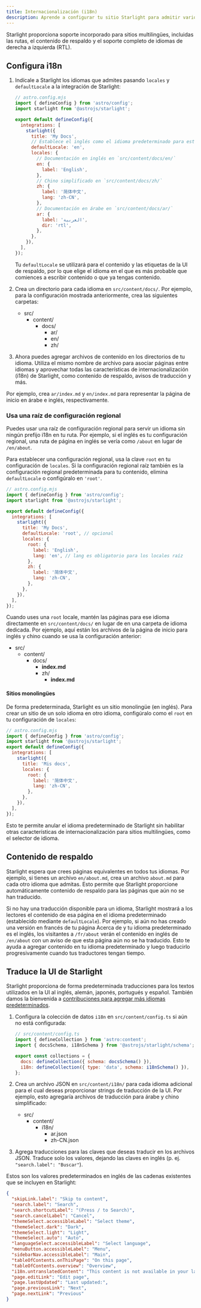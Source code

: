 ```yaml
---
title: Internacionalización (i18n)
description: Aprende a configurar tu sitio Starlight para admitir varios idiomas.
---
```



Starlight proporciona soporte incorporado para sitios multilingües, incluidas las rutas, el contenido de respaldo y el soporte completo de idiomas de derecha a izquierda (RTL).

## Configura i18n

1. Indícale a Starlight los idiomas que admites pasando `locales` y `defaultLocale` a la integración de Starlight:

   ```js
   // astro.config.mjs
   import { defineConfig } from 'astro/config';
   import starlight from '@astrojs/starlight';

   export default defineConfig({
     integrations: [
       starlight({
         title: 'My Docs',
         // Establece el inglés como el idioma predeterminado para este sitio.
         defaultLocale: 'en',
         locales: {
           // Documentación en inglés en `src/content/docs/en/`
           en: {
             label: 'English',
           },
           // Chino simplificado en `src/content/docs/zh/`
           zh: {
             label: '简体中文',
             lang: 'zh-CN',
           },
           // Documentación en árabe en `src/content/docs/ar/`
           ar: {
             label: 'العربية',
             dir: 'rtl',
           },
         },
       }),
     ],
   });
   ```

   Tu `defaultLocale` se utilizará para el contenido y las etiquetas de la UI de respaldo, por lo que elige el idioma en el que es más probable que comiences a escribir contenido o que ya tengas contenido.

2. Crea un directorio para cada idioma en `src/content/docs/`.
   Por ejemplo, para la configuración mostrada  anteriormente, crea las siguientes carpetas:

   <FileTree>

   - src/
     - content/
       - docs/
         - ar/
         - en/
         - zh/

   </FileTree>

3. Ahora puedes agregar archivos de contenido en los directorios de tu idioma. Utiliza el mismo nombre de archivo para asociar páginas entre idiomas y aprovechar todas las características de internacionalización (i18n) de Starlight, como contenido de respaldo, avisos de traducción y más.

Por ejemplo, crea `ar/index.md` y `en/index.md` para representar la página de inicio en árabe e inglés, respectivamente.

### Usa una raíz de configuración regional

Puedes usar una raíz de configuración regional para servir un idioma sin ningún prefijo i18n en tu ruta. Por ejemplo, si el inglés es tu configuración regional, una ruta de página en inglés se vería como `/about` en lugar de `/en/about`.

Para establecer una configuración regional, usa la clave `root` en tu configuración de `locales`. Si la configuración regional raíz también es la configuración regional predeterminada para tu contenido, elimina `defaultLocale` o configúralo en `'root'`.

```js
// astro.config.mjs
import { defineConfig } from 'astro/config';
import starlight from '@astrojs/starlight';

export default defineConfig({
  integrations: [
    starlight({
      title: 'My Docs',
      defaultLocale: 'root', // opcional
      locales: {
        root: {
          label: 'English',
          lang: 'en', // lang es obligatorio para los locales raíz
        },
        zh: {
          label: '简体中文',
          lang: 'zh-CN',
        },
      },
    }),
  ],
});
```

Cuando uses una `root` locale, mantén las páginas para ese idioma directamente en `src/content/docs/` en lugar de en una carpeta de idioma dedicada. Por ejemplo, aquí están los archivos de la página de inicio para inglés y chino cuando se usa la configuración anterior:

<FileTree>

- src/
  - content/
    - docs/
      - **index.md**
      - zh/
        - **index.md**

</FileTree>

#### Sitios monolingües

De forma predeterminada, Starlight es un sitio monolingüe (en inglés). Para crear un sitio de un solo idioma en otro idioma, configúralo como el `root` en tu configuración de `locales`:

```js
// astro.config.mjs
import { defineConfig } from 'astro/config';
import starlight from '@astrojs/starlight';
export default defineConfig({
  integrations: [
    starlight({
      title: 'Mis docs',
      locales: {
        root: {
          label: '简体中文',
          lang: 'zh-CN',
        },
      },
    }),
  ],
});
```

Esto te permite anular el idioma predeterminado de Starlight sin habilitar otras características de internacionalización para sitios multilingües, como el selector de idioma.

## Contenido de respaldo

Starlight espera que crees páginas equivalentes en todos tus idiomas. Por ejemplo, si tienes un archivo `en/about.md`, crea un archivo `about.md` para cada otro idioma que admitas. Esto permite que Starlight proporcione automáticamente contenido de respaldo para las páginas que aún no se han traducido.

Si no hay una traducción disponible para un idioma, Starlight mostrará a los lectores el contenido de esa página en el idioma predeterminado (establecido mediante `defaultLocale`). Por ejemplo, si aún no has creado una versión en francés de tu página Acerca de y tu idioma predeterminado es el inglés, los visitantes a `/fr/about` verán el contenido en inglés de `/en/about` con un aviso de que esta página aún no se ha traducido. Esto te ayuda a agregar contenido en tu idioma predeterminado y luego traducirlo progresivamente cuando tus traductores tengan tiempo.

## Traduce la UI de Starlight

Starlight proporciona de forma predeterminada traducciones para los textos utilizados en la UI al inglés, alemán, japonés, portugués y español. También damos la bienvenida a [contribuciones para agregar más idiomas predeterminados](https://github.com/withastro/starlight/blob/main/CONTRIBUTING.md).

1. Configura la colección de datos `i18n` en `src/content/config.ts` si aún no está configurada:

   ```js
   // src/content/config.ts
   import { defineCollection } from 'astro:content';
   import { docsSchema, i18nSchema } from '@astrojs/starlight/schema';

   export const collections = {
     docs: defineCollection({ schema: docsSchema() }),
     i18n: defineCollection({ type: 'data', schema: i18nSchema() }),
   };
   ```

2. Crea un archivo JSON en `src/content/i18n/` para cada idioma adicional para el cual deseas proporcionar strings de traducción de la UI.
   Por ejemplo, esto agregaría archivos de traducción para árabe y chino simplificado:

   <FileTree>

   - src/
     - content/
       - i18n/
         - ar.json
         - zh-CN.json

   </FileTree>

3. Agrega traducciones para las claves que deseas traducir en los archivos JSON. Traduce solo los valores, dejando las claves en inglés (p. ej. `"search.label": "Buscar"`).

Estos son los valores predeterminados en inglés de las cadenas existentes que se incluyen en Starlight:

   ```json
   {
     "skipLink.label": "Skip to content",
     "search.label": "Search",
     "search.shortcutLabel": "(Press / to Search)",
     "search.cancelLabel": "Cancel",
     "themeSelect.accessibleLabel": "Select theme",
     "themeSelect.dark": "Dark",
     "themeSelect.light": "Light",
     "themeSelect.auto": "Auto",
     "languageSelect.accessibleLabel": "Select language",
     "menuButton.accessibleLabel": "Menu",
     "sidebarNav.accessibleLabel": "Main",
     "tableOfContents.onThisPage": "On this page",
     "tableOfContents.overview": "Overview",
     "i18n.untranslatedContent": "This content is not available in your language yet.",
     "page.editLink": "Edit page",
     "page.lastUpdated": "Last updated:",
     "page.previousLink": "Next",
     "page.nextLink": "Previous"
   }
   ```
